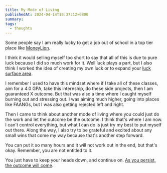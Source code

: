 ```yaml
---
title: My Mode of Living
publishedAt: 2024-04-14T18:37:12+0800
summary: 
tags:
  - thoughts
---
```


Some people say I am really lucky to get a job out of school in a top tier place like [MoneyLion](https://www.moneylion.com/).

I think it would selling myself too short to say that all of this is due to pure luck because I did so much work for it. Well luck plays a part, but I also think I worked the idea of creating my own luck or to expand your [luck surface area](https://weichun.xyz/blog/luck).

I remember I used to have this mindset where if I take all of these classes, aim for a 4.0 GPA, take this internship, do these side projects, then I am guaranteed X outcome. But that was also a time where I caught myself burning out and stressing out. I was aiming much higher, going into places like FAANGs, but I was also getting rejected left and right.

Then I came to think about another mode of living where you could just do the work and let the outcome be the outcome. I think that's where I am now. I can't control everything, but what I can do is just try my best to put myself out there. Along the way, I also try to be grateful and excited about any small wins that come my way because that's another step forward.

You can put it so many hours and it will not work out in the end, but that's okay. Remember, you are not entitled to it. 

You just have to keep your heads down, and continue on. [As you persist, the outcome will come](https://weichun.xyz/blog/be-patient-about-success).

